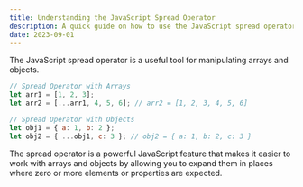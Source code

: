 ```yaml
---
title: Understanding the JavaScript Spread Operator
description: A quick guide on how to use the JavaScript spread operator to manipulate arrays and objects.
date: 2023-09-01
---
```


The JavaScript spread operator is a useful tool for manipulating arrays and objects. 

```javascript
// Spread Operator with Arrays
let arr1 = [1, 2, 3];
let arr2 = [...arr1, 4, 5, 6]; // arr2 = [1, 2, 3, 4, 5, 6]

// Spread Operator with Objects
let obj1 = { a: 1, b: 2 };
let obj2 = { ...obj1, c: 3 }; // obj2 = { a: 1, b: 2, c: 3 }
```

The spread operator is a powerful JavaScript feature that makes it easier to work with arrays and objects by allowing you to expand them in places where zero or more elements or properties are expected.